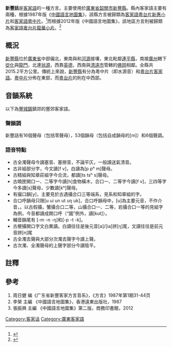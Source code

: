 {{Pathnav|語言|漢藏語系|漢語族|客家語|frame=1}}
{{Infobox Language
|name= 新豐話/新豐客家話
|nativename= Sîn-fûng Hak-kâ-fa
|states=[[中國|中國]]
|region={{main|客家地區}}
主要分佈在中國[[廣東省|廣東省]][[韶關市|韶關市]]的[[新豐縣|新豐縣]]。
|familycolor= 漢藏語系
|fam1= [[漢藏語系|漢藏語系]]
|fam2= [[漢語族|漢語族]]
|fam3=[[客家語|客家語]]
|fam4=[[粵台片|粵台片]]
|fam5=[[龙华小片|龙华小片]]
|nation= 無
|agency= 無
|iso1= zh| iso2b= chi| iso2t= zho| iso3= hak}}
{{客家}}
'''新豐話'''是[[客家語|客家語]]的一種方言。主要使用於[[廣東省|廣東省]][[韶關市|韶關市]][[新豐縣|新豐縣]]。縣內客家語主要有兩種，根據1987年版《[[中國語言地圖集|中國語言地圖集]]》，該縣方言被歸類為[[客家語|客家語]][[粵台片|粵台片]][[粵台片|新惠小片]]和[[客家語|客家語]][[粵中片|粵中片]]。<ref name = "中國語言地圖集">{{Cite book | author = 李榮 | title = 中國語言地圖集 | location = 香港 | publisher = 香港朗文（遠東）出版社 | date = 1988 | pages =  | ISBN = 0582999030 | accessdate = 2014-12-31 | url = http://books.google.com.my/books/about/%E4%B8%AD%E5%9B%BD%E8%AF%AD%E8%A8%80%E5%9C%B0%E5%9B%BE%E9%9B%86.html?id=_BwYKAAACAAJ&redir_esc=y | language = zh | quote = 一、粵台片...3.新惠小片 12個縣，新豐、惠陽、惠東... | archive-date = 2015-01-01 | archive-url = https://web.archive.org/web/20150101063918/http://books.google.com.my/books/about/%E4%B8%AD%E5%9B%BD%E8%AF%AD%E8%A8%80%E5%9C%B0%E5%9B%BE%E9%9B%86.html?id=_BwYKAAACAAJ&redir_esc=y | dead-url = no }}</ref>而根據2012年版《中國語言地圖集》，該地區方言則被歸類為[[客家語|客家語]][[粵台片|粵台片]][[粵台片|龍華小片]]。<ref name = "中國語言地圖集第二版">{{Cite book | author = 張振興 | title = 中國語言地圖集第二版 | location = 北京 | publisher = 商務印書馆 | date = 2012 | pages = 116-124 | ISBN = 7100070546 | accessdate = 2014-12-31 | url = http://books.google.com.my/books/about/%E4%B8%AD%E5%9B%BD%E8%AF%AD%E8%A8%80%E5%9C%B0%E5%9B%BE%E9%9B%86.html?id=qRMEnwEACAAJ&redir_esc=y | language = zh | quote = 一、粵台片...2.龍華小片，共19個市縣 廣東省：五華縣 豐順縣 河源市<sub>源城區</sub> 紫金縣 隴川縣 和平縣 連平縣 東源縣 曲江縣 乳源瑤族自治縣 新豐縣 英德市 清新縣... | archive-date = 2015-01-01 | archive-url = https://web.archive.org/web/20150101063817/http://books.google.com.my/books/about/%E4%B8%AD%E5%9B%BD%E8%AF%AD%E8%A8%80%E5%9C%B0%E5%9B%BE%E9%9B%86.html?id=qRMEnwEACAAJ&redir_esc=y | dead-url = no }}</ref>

==概況==
[[新豐縣|新豐縣]]位於[[廣東省|廣東省]]中部偏北，東南與和[[河源|河源]]接壤，東北毗鄰[[連平縣|連平縣]]，南接[[廣州|廣州]]轄下[[從化|從化]]與[[龙门县|龍門]]，北連[[翁源|翁源]]，西靠[[英德|英德]]，西南與[[清遠市|清遠市]]管轄的[[佛岡|佛岡]]相鄰。全縣共2015.2平方公里。傳統上來說，[[新豐縣|新豐縣]]有分為粵中片（即水源音）和[[粵台片|粵台片]][[客家語|客家語]]。[[粵中片|粵中片]]分佈在東部，而[[粵台片|粵台片]]的則在中西部。

==音韻系統==
以下為[[豐城鎮|豐城鎮]]鎮郊的豐郊客家語。

=== 聲韻調 ===
新豐話有16個聲母（包括零聲母），53個韻母（包括自成韻母的[m]）和6個聲調。

=== 語音特點 ===
* 古全濁聲母今讀塞音、塞擦音，不論平仄，一般讀送氣清音。
* 古非組部分字，今文讀[f v]，白讀為[p pʰ m]聲母。
* 古精組與知章莊組字今合流，都讀[ts tsʰ s]聲母。
* 古曉匣開口一、二等字今讀[h]食物橫木，合口一、二等字今讀[f v]，三四等字今多讀[s]聲母，少數讀[kʰ]聲母。
* 有撮口韻[y]，主要見於古遇攝合口三等端系，見系和知章組的字。
* 合口呼韻母只限[u ui un ut uŋ uk]，合口呼韻母中，[u]為主要元音，不作介音，。以古假攝，蟹攝合口二等，山攝合口一、二等，宕攝合口一等的見組字為例，今音都讀成開口呼（“國”例外，讀[kut]）。
* 輔音韻尾有 [-m -n -ŋ]和[-p -t -k]。
* 古梗攝開口字文白異讀。白讀往往是後元音[a]/[ia]拼[ŋ]尾，文讀往往是前元音拼[n]尾
* 古全濁去聲與大部分次濁去聲字今讀上聲。
* 古次濁、全濁聲母的上聲字部分今讀陰平。

==註釋==
{{reflist}}

==參考==
#周日健 编《广东省新豐客家方言音系》，《方言》1987年第1期31-44页
#李榮 主編 《中國語言地圖集》，香港遠東出版社，1987
#張振興 主編 《中國語言地圖集》第二版，商務印書館，2012

{{客家语}}
{{汉语}}
[[Category:客家话|Category:客家话]]
[[Category:廣東客家語|Category:廣東客家語]]